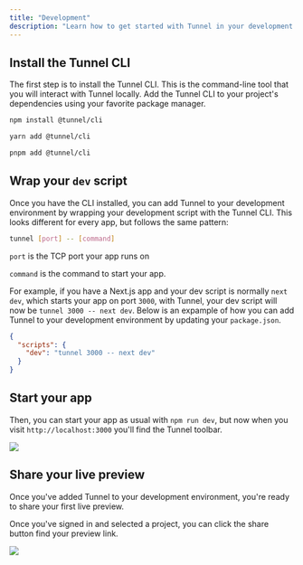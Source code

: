 ```yaml
---
title: "Development"
description: "Learn how to get started with Tunnel in your development environment."
---
```


## Install the Tunnel CLI

The first step is to install the Tunnel CLI. This is the command-line tool that you will interact with Tunnel locally. Add the Tunnel CLI to your project's dependencies using your favorite package manager.

<CodeGroup>

```bash npm
npm install @tunnel/cli
```

```bash yarn
yarn add @tunnel/cli
```

```bash pnpm
pnpm add @tunnel/cli
```

</CodeGroup>

## Wrap your `dev` script

Once you have the CLI installed, you can add Tunnel to your development environment by wrapping your development script with the Tunnel CLI. This looks different for every app, but follows the same pattern:

```bash
tunnel [port] -- [command]
```

`port` is the TCP port your app runs on

`command` is the command to start your app.

For example, if you have a Next.js app and your dev script is normally `next dev`, which starts your app on port `3000`, with Tunnel, your dev script will now be `tunnel 3000 -- next dev`. Below is an expample of how you can add Tunnel to your development environment by updating your `package.json`.

<CodeGroup>

```json package.json
{
  "scripts": {
    "dev": "tunnel 3000 -- next dev"
  }
}
```

</CodeGroup>

## Start your app

Then, you can start your app as usual with `npm run dev`, but now when you visit `http://localhost:3000` you'll find the Tunnel toolbar.

<Frame>
  <img src="/assets/screenshots/quickstart/create-next-app.png" />
</Frame>

## Share your live preview

Once you've added Tunnel to your development environment, you're ready to share your first live preview.

Once you've signed in and selected a project, you can click the share button find your preview link.

<Frame>
  <img src="/assets/screenshots/quickstart/toolbar-share.png" />
</Frame>
